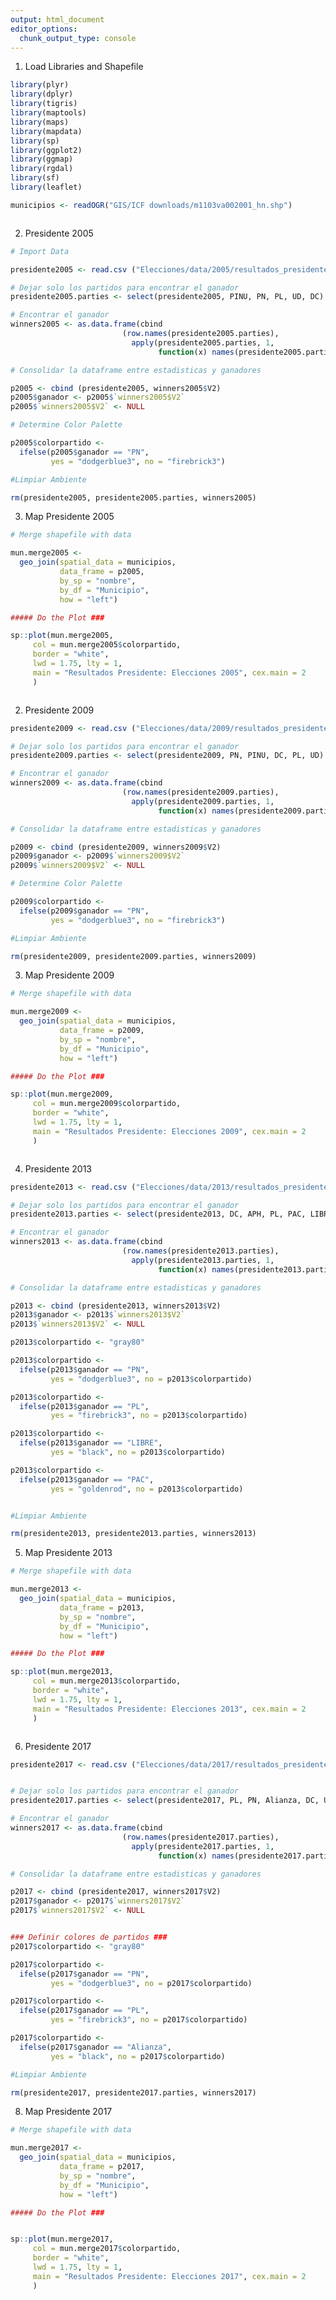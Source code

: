 ```yaml
---
output: html_document
editor_options: 
  chunk_output_type: console
---
```

1) Load Libraries and Shapefile
```r

library(plyr)
library(dplyr)
library(tigris)
library(maptools)
library(maps)
library(mapdata)
library(sp)
library(ggplot2)
library(ggmap)
library(rgdal)
library(sf)
library(leaflet)

municipios <- readOGR("GIS/ICF downloads/m1103va002001_hn.shp")



```

2) Presidente 2005

```r

# Import Data

presidente2005 <- read.csv ("Elecciones/data/2005/resultados_presidente_2005_por_municipio.csv", stringsAsFactors = FALSE)

# Dejar solo los partidos para encontrar el ganador
presidente2005.parties <- select(presidente2005, PINU, PN, PL, UD, DC)

# Encontrar el ganador
winners2005 <- as.data.frame(cbind
                         (row.names(presidente2005.parties),
                           apply(presidente2005.parties, 1, 
                                 function(x) names(presidente2005.parties)[which(x==max(x))]))) 

# Consolidar la dataframe entre estadisticas y ganadores

p2005 <- cbind (presidente2005, winners2005$V2)
p2005$ganador <- p2005$`winners2005$V2`
p2005$`winners2005$V2` <- NULL

# Determine Color Palette

p2005$colorpartido <- 
  ifelse(p2005$ganador == "PN", 
         yes = "dodgerblue3", no = "firebrick3")

#Limpiar Ambiente

rm(presidente2005, presidente2005.parties, winners2005)


```

3) Map Presidente 2005

```r

# Merge shapefile with data

mun.merge2005 <- 
  geo_join(spatial_data = municipios,
           data_frame = p2005,
           by_sp = "nombre",
           by_df = "Municipio",
           how = "left")

##### Do the Plot ###

sp::plot(mun.merge2005, 
     col = mun.merge2005$colorpartido,
     border = "white",
     lwd = 1.75, lty = 1,
     main = "Resultados Presidente: Elecciones 2005", cex.main = 2
     )



```




2) Presidente 2009

```r
presidente2009 <- read.csv ("Elecciones/data/2009/resultados_presidente_2009_por_municipio.csv", stringsAsFactors = FALSE)

# Dejar solo los partidos para encontrar el ganador
presidente2009.parties <- select(presidente2009, PN, PINU, DC, PL, UD)

# Encontrar el ganador
winners2009 <- as.data.frame(cbind
                         (row.names(presidente2009.parties),
                           apply(presidente2009.parties, 1, 
                                 function(x) names(presidente2009.parties)[which(x==max(x))]))) 

# Consolidar la dataframe entre estadisticas y ganadores

p2009 <- cbind (presidente2009, winners2009$V2)
p2009$ganador <- p2009$`winners2009$V2`
p2009$`winners2009$V2` <- NULL

# Determine Color Palette

p2009$colorpartido <- 
  ifelse(p2009$ganador == "PN", 
         yes = "dodgerblue3", no = "firebrick3")

#Limpiar Ambiente

rm(presidente2009, presidente2009.parties, winners2009)


```

3) Map Presidente 2009

```r

# Merge shapefile with data

mun.merge2009 <- 
  geo_join(spatial_data = municipios,
           data_frame = p2009,
           by_sp = "nombre",
           by_df = "Municipio",
           how = "left")

##### Do the Plot ###

sp::plot(mun.merge2009, 
     col = mun.merge2009$colorpartido,
     border = "white",
     lwd = 1.75, lty = 1,
     main = "Resultados Presidente: Elecciones 2009", cex.main = 2
     )



```

4) Presidente 2013

```r

presidente2013 <- read.csv ("Elecciones/data/2013/resultados_presidente_2013_por_municipio.csv", stringsAsFactors = FALSE)

# Dejar solo los partidos para encontrar el ganador
presidente2013.parties <- select(presidente2013, DC, APH, PL, PAC, LIBRE, FAPER, PINU, PN)

# Encontrar el ganador
winners2013 <- as.data.frame(cbind
                         (row.names(presidente2013.parties),
                           apply(presidente2013.parties, 1, 
                                 function(x) names(presidente2013.parties)[which(x==max(x))]))) 

# Consolidar la dataframe entre estadisticas y ganadores

p2013 <- cbind (presidente2013, winners2013$V2)
p2013$ganador <- p2013$`winners2013$V2`
p2013$`winners2013$V2` <- NULL

p2013$colorpartido <- "gray80"

p2013$colorpartido <- 
  ifelse(p2013$ganador == "PN", 
         yes = "dodgerblue3", no = p2013$colorpartido)

p2013$colorpartido <- 
  ifelse(p2013$ganador == "PL", 
         yes = "firebrick3", no = p2013$colorpartido)

p2013$colorpartido <- 
  ifelse(p2013$ganador == "LIBRE", 
         yes = "black", no = p2013$colorpartido)

p2013$colorpartido <- 
  ifelse(p2013$ganador == "PAC", 
         yes = "goldenrod", no = p2013$colorpartido)


#Limpiar Ambiente

rm(presidente2013, presidente2013.parties, winners2013)

```

5) Map Presidente 2013

```r

# Merge shapefile with data

mun.merge2013 <- 
  geo_join(spatial_data = municipios,
           data_frame = p2013,
           by_sp = "nombre",
           by_df = "Municipio",
           how = "left")

##### Do the Plot ###

sp::plot(mun.merge2013, 
     col = mun.merge2013$colorpartido,
     border = "white",
     lwd = 1.75, lty = 1,
     main = "Resultados Presidente: Elecciones 2013", cex.main = 2
     )



```

6) Presidente 2017

```r

presidente2017 <- read.csv ("Elecciones/data/2017/resultados_presidente_2017_por_municipio.csv", stringsAsFactors = FALSE)


# Dejar solo los partidos para encontrar el ganador
presidente2017.parties <- select(presidente2017, PL, PN, Alianza, DC, UD, PAC, APH, FA, VAMOS)

# Encontrar el ganador
winners2017 <- as.data.frame(cbind
                         (row.names(presidente2017.parties),
                           apply(presidente2017.parties, 1, 
                                 function(x) names(presidente2017.parties)[which(x==max(x))]))) 

# Consolidar la dataframe entre estadisticas y ganadores

p2017 <- cbind (presidente2017, winners2017$V2)
p2017$ganador <- p2017$`winners2017$V2`
p2017$`winners2017$V2` <- NULL


### Definir colores de partidos ###
p2017$colorpartido <- "gray80"

p2017$colorpartido <- 
  ifelse(p2017$ganador == "PN", 
         yes = "dodgerblue3", no = p2017$colorpartido)

p2017$colorpartido <- 
  ifelse(p2017$ganador == "PL", 
         yes = "firebrick3", no = p2017$colorpartido)

p2017$colorpartido <- 
  ifelse(p2017$ganador == "Alianza", 
         yes = "black", no = p2017$colorpartido)

#Limpiar Ambiente

rm(presidente2017, presidente2017.parties, winners2017)
```

8) Map Presidente 2017

```r

# Merge shapefile with data

mun.merge2017 <- 
  geo_join(spatial_data = municipios,
           data_frame = p2017,
           by_sp = "nombre",
           by_df = "Municipio",
           how = "left")

##### Do the Plot ###


sp::plot(mun.merge2017, 
     col = mun.merge2017$colorpartido,
     border = "white",
     lwd = 1.75, lty = 1,
     main = "Resultados Presidente: Elecciones 2017", cex.main = 2
     )



```

































